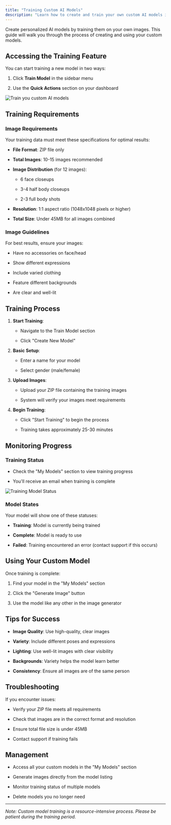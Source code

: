 ```yaml
---
title: "Training Custom AI Models"
description: "Learn how to create and train your own custom AI models in Flynn"
---
```


Create personalized AI models by training them on your own images. This guide will walk you through the process of creating and using your custom models.

## Accessing the Training Feature

You can start training a new model in two ways:

1. Click **Train Model** in the sidebar menu

2. Use the **Quick Actions** section on your dashboard

![Train you custom AI models](/images/TrainModel.jpg)

## Training Requirements

### Image Requirements

Your training data must meet these specifications for optimal results:

* **File Format**: ZIP file only

* **Total Images**: 10-15 images recommended

* **Image Distribution** (for 12 images):

  * 6 face closeups

  * 3-4 half body closeups

  * 2-3 full body shots

* **Resolution**: 1:1 aspect ratio (1048x1048 pixels or higher)

* **Total Size**: Under 45MB for all images combined

### Image Guidelines

For best results, ensure your images:

* Have no accessories on face/head

* Show different expressions

* Include varied clothing

* Feature different backgrounds

* Are clear and well-lit

## Training Process

1. **Start Training**:

   * Navigate to the Train Model section

   * Click "Create New Model"

2. **Basic Setup**:

   * Enter a name for your model

   * Select gender (male/female)

3. **Upload Images**:

   * Upload your ZIP file containing the training images

   * System will verify your images meet requirements

4. **Begin Training**:

   * Click "Start Training" to begin the process

   * Training takes approximately 25-30 minutes

## Monitoring Progress

### Training Status

* Check the "My Models" section to view training progress

* You'll receive an email when training is complete

![Training Model Status](/images/ModelTraining.jpg)

### Model States

Your model will show one of these statuses:

* **Training**: Model is currently being trained

* **Complete**: Model is ready to use

* **Failed**: Training encountered an error (contact support if this occurs)

## Using Your Custom Model

Once training is complete:

1. Find your model in the "My Models" section

2. Click the "Generate Image" button

3. Use the model like any other in the image generator

## Tips for Success

* **Image Quality**: Use high-quality, clear images

* **Variety**: Include different poses and expressions

* **Lighting**: Use well-lit images with clear visibility

* **Backgrounds**: Variety helps the model learn better

* **Consistency**: Ensure all images are of the same person

## Troubleshooting

If you encounter issues:

* Verify your ZIP file meets all requirements

* Check that images are in the correct format and resolution

* Ensure total file size is under 45MB

* Contact support if training fails

## Management

* Access all your custom models in the "My Models" section

* Generate images directly from the model listing

* Monitor training status of multiple models

* Delete models you no longer need

***

*Note: Custom model training is a resource-intensive process. Please be patient during the training period.*